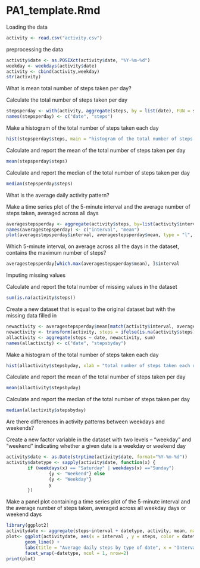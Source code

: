 PA1_template.Rmd
=============================================================================

Loading the data

```r
activity <- read.csv("activity.csv")
```

preprocessing the data

```r
activity$date <- as.POSIXct(activity$date, "%Y-%m-%d")
weekday <- weekdays(activity$date)
activity <- cbind(activity,weekday)
str(activity)
```

What is mean total number of steps taken per day?

Calculate the total number of steps taken per day

```r
stepsperday <- with(activity, aggregate(steps, by = list(date), FUN = sum, na.rm = TRUE))
names(stepsperday) <- c("date", "steps")

```

Make a histogram of the total number of steps taken each day

```r
hist(stepsperday$steps, main = "histogram of the total number of steps taken each day", xlab = "total number of steps taken each day")
```

Calculate and report the mean of the total number of steps taken per day

```r
mean(stepsperday$steps)
```

Calculate and report the median of the total number of steps taken per day

```r
median(stepsperday$steps)
```

What is the average daily activity pattern?

Make a time series plot of the 5-minute interval and the average number of steps taken, averaged across all days

```r
averagestepsperday <- aggregate(activity$steps, by=list(activity$interval), FUN=mean, na.rm=TRUE)
names(averagestepsperday) <- c("interval", "mean")
plot(averagestepsperday$interval, averagestepsperday$mean, type = "l", xlab="5-minute interval", ylab="average number of steps all days", main="average number of steps per 5-minute interval")

```

Which 5-minute interval, on average across all the days in the dataset, contains the maximum number of steps?

```r
averagestepsperday[which.max(averagestepsperday$mean), ]$interval
```

Imputing missing values

Calculate and report the total number of missing values in the dataset

```r
sum(is.na(activity$steps))
```

Create a new dataset that is equal to the original dataset but with the missing data filled in

```r
newactivity <- averagestepsperday$mean[match(activity$interval, averagestepsperday$interval)]
newactivity <- transform(activity, steps = ifelse(is.na(activity$steps), yes = newactivity, no = activity$steps))
allactivity <- aggregate(steps ~ date, newactivity, sum)
names(allactivity) <- c("date", "stepsbyday")
```

Make a histogram of the total number of steps taken each day

```r
hist(allactivity$stepsbyday, xlab = "total number of steps taken each day", main = "histogram of the total number of steps taken each day")
```

Calculate and report the mean of the total number of steps taken per day

```r
mean(allactivity$stepsbyday)
```

Calculate and report the median of the total number of steps taken per day

```r
median(allactivity$stepsbyday)
```

Are there differences in activity patterns between weekdays and weekends?

Create a new factor variable in the dataset with two levels – “weekday” and “weekend” indicating whether a given date is a weekday or weekend day

```r
activity$date <- as.Date(strptime(activity$date, format="%Y-%m-%d"))
activity$datetype <- sapply(activity$date, function(x) {
        if (weekdays(x) == "Saturday" | weekdays(x) =="Sunday") 
                {y <- "Weekend"} else 
                {y <- "Weekday"}
                y
        })
```

Make a panel plot containing a time series plot of the 5-minute interval and the average number of steps taken, averaged across all weekday days or weekend days

```r
library(ggplot2)
activitydate <- aggregate(steps~interval + datetype, activity, mean, na.rm = TRUE)
plot<- ggplot(activitydate, aes(x = interval , y = steps, color = datetype)) +
       geom_line() +
       labs(title = "Average daily steps by type of date", x = "Interval", y = "Average number of steps") +
       facet_wrap(~datetype, ncol = 1, nrow=2)
print(plot)
```
